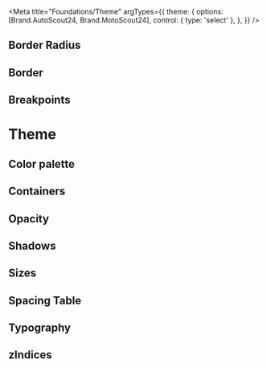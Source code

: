


<Meta
  title="Foundations/Theme"
  argTypes={{
    theme: {
      options: [Brand.AutoScout24, Brand.MotoScout24],
      control: { type: 'select' },
    },
  }}
/>

## Border Radius

<Canvas>
  <Story name="borderRadius" args={{ theme: Brand.AutoScout24 }}>
    <BorderRadiusShowcase />
  </Story>
</Canvas>

## Border

<Canvas>
  <Story name="border" args={{ theme: Brand.AutoScout24 }}>
    <BorderShowcase />
  </Story>
</Canvas>

## Breakpoints

<Canvas>
  <Story name="breakpoints" args={{ theme: Brand.AutoScout24 }}>
    <BreakpointShowcase />
  </Story>
</Canvas>

# Theme

## Color palette

<Canvas>
  <Story name="colors" args={{ theme: Brand.AutoScout24 }}>
    <ColorPalette>
      <ColorShowcase />
    </ColorPalette>
  </Story>
</Canvas>

## Containers

<Canvas>
  <Story name="containers" args={{ theme: Brand.AutoScout24 }}>
    <ContainerShowcase />
  </Story>
</Canvas>

## Opacity

<Canvas>
  <Story name="opacity" args={{ theme: Brand.AutoScout24 }}>
    <OpacityShowcase />
  </Story>
</Canvas>

## Shadows

<Canvas>
  <Story name="shadows" args={{ theme: Brand.AutoScout24 }}>
    <ShadowShowcase />
  </Story>
</Canvas>

## Sizes

<Canvas>
  <Story name="sizes" args={{ theme: Brand.AutoScout24 }}>
    <SizeShowcase />
  </Story>
</Canvas>

## Spacing Table

<Canvas>
  <Story name="space" args={{ theme: Brand.AutoScout24 }}>
    <SpaceShowcase />
  </Story>
</Canvas>

## Typography

<Canvas>
  <Story name="typography" args={{ theme: Brand.AutoScout24 }}>
    <TypographyShowcase />
  </Story>
</Canvas>

## zIndices

<Canvas>
  <Story name="zIndices" args={{ theme: Brand.AutoScout24 }}>
    <ZindicesShowcase />
  </Story>
</Canvas>
